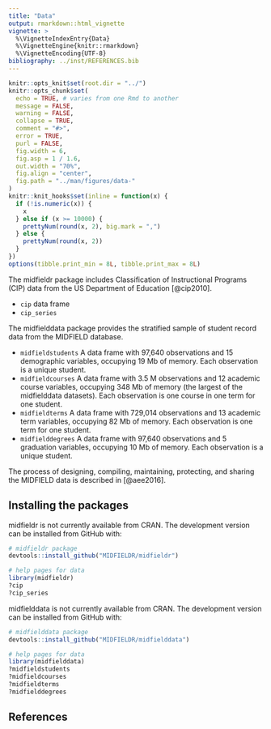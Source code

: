 ```yaml
---
title: "Data"
output: rmarkdown::html_vignette
vignette: >
  %\VignetteIndexEntry{Data}
  %\VignetteEngine{knitr::rmarkdown}
  %\VignetteEncoding{UTF-8}
bibliography: ../inst/REFERENCES.bib
---
```


```r
knitr::opts_knit$set(root.dir = "../")
knitr::opts_chunk$set(
  echo = TRUE, # varies from one Rmd to another
  message = FALSE,
  warning = FALSE,
  collapse = TRUE,
  comment = "#>",
  error = TRUE,
  purl = FALSE,
  fig.width = 6,
  fig.asp = 1 / 1.6,
  out.width = "70%",
  fig.align = "center",
  fig.path = "../man/figures/data-"
)
knitr::knit_hooks$set(inline = function(x) {
  if (!is.numeric(x)) {
    x
  } else if (x >= 10000) {
    prettyNum(round(x, 2), big.mark = ",")
  } else {
    prettyNum(round(x, 2))
  }
})
options(tibble.print_min = 8L, tibble.print_max = 8L)
```

The midfieldr package includes Classification of Instructional Programs (CIP) data from the US Department of Education [@cip2010].

- `cip` data frame
- `cip_series` 

The midfielddata package provides the stratified sample of student record data from the MIDFIELD database. 

- `midfieldstudents` A data frame with 97,640 observations and 15 demographic variables, occupying 19 Mb of memory. Each observation is a unique student.  
- `midfieldcourses` A data frame with 3.5 M observations and 12 academic course variables, occupying 348 Mb of memory (the largest of the midfielddata datasets). Each observation is one course in one term for one student. 
- `midfieldterms` A data frame with 729,014 observations and 13 academic term variables, occupying 82 Mb of memory. Each observation is one term for one student.  
- `midfielddegrees` A data frame with 97,640 observations and 5 graduation variables, occupying 10 Mb of memory. Each observation is a unique student.

The process of designing, compiling, maintaining, protecting, and sharing the MIDFIELD data is described in [@aee2016].

## Installing the packages

midfieldr is not currently available from CRAN. The development version can be installed from GitHub with:

```r
# midfieldr package
devtools::install_github("MIDFIELDR/midfieldr")

# help pages for data 
library(midfieldr)
?cip
?cip_series
```

midfielddata is not currently available from CRAN. The development version can be installed from GitHub with:

```r
# midfielddata package
devtools::install_github("MIDFIELDR/midfielddata")

# help pages for data
library(midfielddata)
?midfieldstudents
?midfieldcourses
?midfieldterms
?midfielddegrees
```


## References
